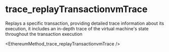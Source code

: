 # trace_replayTransactionvmTrace

Replays a specific transaction, providing detailed trace information about its execution, it includes an in-depth trace of the virtual machine's state throughout the transaction execution


<EthereumMethod_trace_replayTransactionvmTrace />
